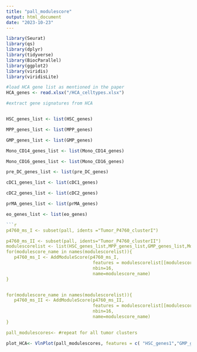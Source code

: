 ```yaml
---
title: "pall_modulescore"
output: html_document
date: "2023-10-23"
---
```


```r
library(Seurat)
library(qs)
library(dplyr)
library(tidyverse)
library(BiocParallel)
library(ggplot2)
library(viridis)
library(viridisLite)
```
```r
#load HCA gene list as mentioned in the paper
HCA_genes <- read.xlsx("/HCA_celltypes.xlsx")
```

```r
#extract gene signatures from HCA


HSC_genes_list <- list(HSC_genes)

MPP_genes_list <- list(MPP_genes)

GMP_genes_list <- list(GMP_genes)

Mono_CD14_genes_list <- list(Mono_CD14_genes)

Mono_CD16_genes_list <- list(Mono_CD16_genes)

pre_DC_genes_list <- list(pre_DC_genes)

cDC1_genes_list <- list(cDC1_genes)

cDC2_genes_list <- list(cDC2_genes)

prMA_genes_list <- list(prMA_genes)

eo_genes_list <- list(eo_genes)
```

```r
```r
p4760_ms_I <- subset(pall, idents ="Tumor_P4760_clusterI")

p4760_ms_II <- subset(pall, idents="Tumor_P4760_clusterII")
modulescorelist <- list(HSC_genes_list,MPP_genes_list,GMP_genes_list,Mono_CD14_genes_list,Mono_CD16_genes_list,pre_DC_genes_list,cDC1_genes_list,cDC2_genes_list,prMA_genes_list,eo_genes_list)
for(modulescore_name in names(modulescorelist)){
   p4760_ms_I <- AddModuleScore(p4760_ms_I,
                                 features = modulescorelist[[modulescore_name]],
                                 nbin=16,
                                 name=modulescore_name)
}


for(modulescore_name in names(modulescorelist)){
   p4760_ms_II <- AddModuleScore(p4760_ms_II,
                                 features = modulescorelist[[modulescore_name]],
                                 nbin=16,
                                 name=modulescore_name)
}

pall_modulescores<- #repeat for all tumor clusters
```

```r
plot_HCA<- VlnPlot(pall_modulescores, features = c( "HSC_genes1","GMP_genes1", "MPP_genes1","Mono_CD14_genes1","pre_DC_genes1","cDC1_genes1","cDC2_genes1", "prMA_genes1", "eo_genes1"), ncol = 3, pt.size = 0)
```
